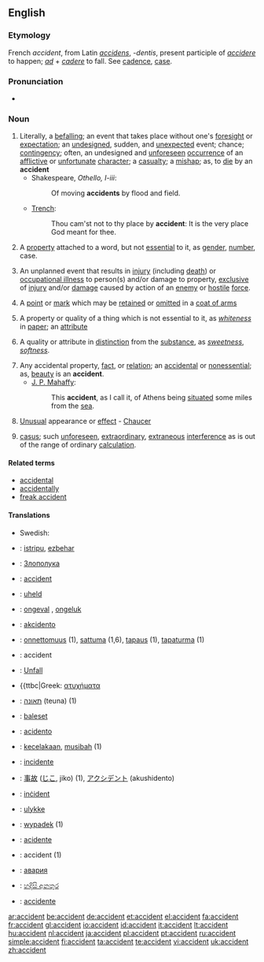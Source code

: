 ==English==

===Etymology===
French ''accident'', from Latin ''[[accidens]]'', ''-dentis'', present participle of ''[[accidere]]'' to happen; ''[[ad]]'' + ''[[cadere]]'' to fall. See [[cadence]], [[case]].

===Pronunciation===
* {{audio|en-us-accident.ogg|Audio (US)}}

===Noun===
{{en-noun}}

# Literally, a [[befalling]]; an event that takes place without one's [[foresight]] or [[expectation]]; an [[undesigned]], sudden, and [[unexpected]] event; chance; [[contingency]]; often, an undesigned and [[unforeseen]] [[occurrence]] of an [[afflictive]] or [[unfortunate]] [[character]]; a [[casualty]]; a [[mishap]]; as, to [[die]] by an '''accident'''
#* Shakespeare, ''Othello, I-iii'':
#*: Of moving '''accidents''' by flood and field.
#* [[Trench]]:
#*: Thou cam'st not to thy place by '''accident''': It is the very place God meant for thee.
# {{grammar}} A [[property]] attached to a word, but not [[essential]] to it, as [[gender]], [[number]], case.
# {{military}} An unplanned event that results in [[injury]] (including [[death]]) or [[occupational illness]] to person(s) and/or damage to property, [[exclusive]] of [[injury]] and/or [[damage]] caused by action of an [[enemy]] or [[hostile]] [[force]].
# {{context|Heraldry}} A [[point]] or [[mark]] which may be [[retained]] or [[omitted]] in a [[coat of arms]]
# {{logic}} A property or quality of a thing which is not essential to it, as ''[[whiteness]]'' in [[paper]]; an [[attribute]]
# {{logic}} A quality or attribute in [[distinction]] from the [[substance]], as ''[[sweetness]]'', ''[[softness]]''.
# Any accidental property, [[fact]], or [[relation]]; an [[accidental]] or [[nonessential]]; as, [[beauty]] is an '''accident'''.
#* [[w:J. P. Mahaffy|J. P. Mahaffy]]:
#*: This '''accident''', as I call it, of Athens being [[situated]] some miles from the [[sea]].
# {{obsolete}} [[unusual|Unusual]] appearance or [[effect]] - [[Chaucer]]
# {{law}} [[casus]]; such [[unforeseen]], [[extraordinary]], [[extraneous]] [[interference]] as is out of the range of ordinary [[calculation]].

====Related terms====
* [[accidental]]
* [[accidentally]]
* [[freak accident]]

====Translations====
{{trans-top|befalling, mishap, casualty}}
{{trans-mid}}
* Swedish: {{t|sv|olycka|c}}
{{trans-bottom}}

{{trans-top|property attached to a word}}
{{trans-mid}}
{{trans-bottom}}

{{trans-top|military: unplanned event resulting in injury}}
{{trans-mid}}
{{trans-bottom}}

{{trans-top|heraldry: which may be retained or omitted}}
{{trans-mid}}
{{trans-bottom}}

{{trans-top|logic: quality or attribute}}
{{trans-mid}}
{{trans-bottom}}

{{trans-top|accidental property}}
{{trans-mid}}
{{trans-bottom}}

{{trans-top|unusual appearance}}
{{trans-mid}}
{{trans-bottom}}

{{trans-top|unforeseen interference}}
{{trans-mid}}
{{trans-bottom}}

{{rfc-trans}}
{{top}}
* {{ttbc|Basque}}: [[istripu]], [[ezbehar]]
* {{ttbc|Bulgarian}}: [[Злополука]]
* {{ttbc|Catalan}}: [[accident]]
* {{ttbc|Danish}}: [[uheld]]
* {{ttbc|Dutch}}: [[ongeval]] {{n}}, [[ongeluk]] {{n}}
* {{ttbc|Esperanto}}: [[akcidento]]
* {{ttbc|Finnish}}: [[onnettomuus]] (1), [[sattuma]] (1,6), [[tapaus]] (1), [[tapaturma]] (1)
* {{ttbc|French}}: accident {{m}}
* {{ttbc|German}}: [[Unfall]]
* {{ttbc|Greek: [[ατυχήματα]]
* {{ttbc|Hebrew}}: [[תאונה]] (teuna) {{f}} (1)
* {{ttbc|Hungarian}}: [[baleset]]
* {{ttbc|Ido}}: [[acidento]]
{{mid}}
* {{ttbc|Indonesian}}: [[celaka|kecelakaan]], [[musibah]] (1)
* {{ttbc|Italian}}: [[incidente]]
* {{ttbc|Japanese}}: [[事故]] ([[じこ]], jiko) (1), [[アクシデント]] (akushidento)
* {{ttbc|Maltese}}: [[inċident]]
* {{ttbc|Norwegian}}: [[ulykke]]
* {{ttbc|Polish}}: [[wypadek]] {{m}} (1)
* {{ttbc|Portuguese}}: [[acidente]]
* {{ttbc|Romanian}}: accident {{n}} (1)
* {{ttbc|Russian}}: [[авария]]
* {{ttbc|Sinhala}}: [[හදිසි අනතුර]] {{n}}
* {{ttbc|Spanish}}: [[accidente]] {{m}}
{{bottom}}

[[ar:accident]]
[[be:accident]]
[[de:accident]]
[[et:accident]]
[[el:accident]]
[[fa:accident]]
[[fr:accident]]
[[gl:accident]]
[[io:accident]]
[[id:accident]]
[[it:accident]]
[[lt:accident]]
[[hu:accident]]
[[nl:accident]]
[[ja:accident]]
[[pl:accident]]
[[pt:accident]]
[[ru:accident]]
[[simple:accident]]
[[fi:accident]]
[[ta:accident]]
[[te:accident]]
[[vi:accident]]
[[uk:accident]]
[[zh:accident]]